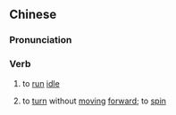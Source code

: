 {{also|空转}}
==Chinese==
{{zh-forms|s=空转}}

===Pronunciation===
{{zh-pron
|m=kōngzhuàn
|c=hung1 zyun3
|cat=v
}}

===Verb===
{{zh-verb}}

# {{lb|zh|of machine}} to [[run]] [[idle]]
# {{lb|zh|of wheel}} to [[turn]] without [[moving]] [[forward]]; to [[spin]]